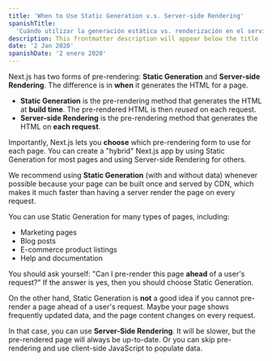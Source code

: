 ```yaml
---
title: 'When to Use Static Generation v.s. Server-side Rendering'
spanishTitle:
  'Cuándo utilizar la generación estática vs. renderización en el servidor'
description: This frontmatter description will appear below the title
date: '2 Jan 2020'
spanishDate: '2 enero 2020'
---
```


Next.js has two forms of pre-rendering: **Static Generation** and **Server-side
Rendering**. The difference is in **when** it generates the HTML for a page.

- **Static Generation** is the pre-rendering method that generates the HTML at
  **build time**. The pre-rendered HTML is then _reused_ on each request.
- **Server-side Rendering** is the pre-rendering method that generates the HTML
  on **each request**.

Importantly, Next.js lets you **choose** which pre-rendering form to use for
each page. You can create a "hybrid" Next.js app by using Static Generation for
most pages and using Server-side Rendering for others.

We recommend using **Static Generation** (with and without data) whenever
possible because your page can be built once and served by CDN, which makes it
much faster than having a server render the page on every request.

You can use Static Generation for many types of pages, including:

- Marketing pages
- Blog posts
- E-commerce product listings
- Help and documentation

You should ask yourself: "Can I pre-render this page **ahead** of a user's
request?" If the answer is yes, then you should choose Static Generation.

On the other hand, Static Generation is **not** a good idea if you cannot
pre-render a page ahead of a user's request. Maybe your page shows frequently
updated data, and the page content changes on every request.

In that case, you can use **Server-Side Rendering**. It will be slower, but the
pre-rendered page will always be up-to-date. Or you can skip pre-rendering and
use client-side JavaScript to populate data.
